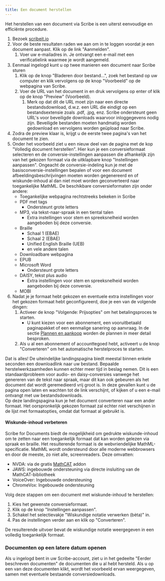 ```yaml
---
title: Een document herstellen
---
```



Het herstellen van een document via Scribe is een uiterst eenvoudige en efficiënte procedure.
1. Bezoek [scribeit.io](https://scribeit.io)
1. Voor de beste resultaten raden we aan om in te loggen voordat je een document aanpast. Klik op de link "Aanmelden".
    1. Voer uw e-mailadres in. Je ontvangt een e-mail met een verificatielink waarmee je wordt aangemeld.
1. Eenmaal ingelogd kunt u op twee manieren een document naar Scribe sturen
    1. Klik op de knop "Bladeren door bestand...", zoek het bestand op uw computer en klik vervolgens op de knop "Voorbeeld" op de webpagina van Scribe.
    1. Voer de URL van het document in en druk vervolgens op enter of klik op de knop "Preview" (Voorbeeld).
        1. Merk op dat dit de URL moet zijn naar een directe bestandsdownload, d.w.z. een URL die eindigt op een bestandsextensie zoals .pdf, .jpg, enz. Scribe ondersteunt geen URL's voor beveiligde downloads waarvoor inloggegevens nodig zijn. Beveiligde bestanden moeten handmatig worden gedownload en vervolgens worden geüpload naar Scribe.
1. Zodra de preview klaar is, krijgt u de eerste twee pagina's van het document te zien.
1. Onder het voorbeeld ziet u een nieuw deel van de pagina met de kop "Volledig document herstellen". Hier kun je een conversieformaat selecteren en de conversie-instellingen aanpassen die afhankelijk zijn van het gekozen formaat via de uitklapbare knop "Instellingen aanpassen". Ongeacht de conversie-indeling kun je met de basisconversie-instellingen bepalen of voor een document afbeeldingsbeschrijvingen moeten worden gegenereerd en of wiskunde-inhoud al dan niet moet worden geconverteerd naar toegankelijke MathML. De beschikbare conversieformaten zijn onder andere:
    * Toegankelijke webpagina rechtstreeks bekeken in Scribe
    * PDF met tags
        * Ondersteunt grote letters
    * MP3, via tekst-naar-spraak in een tiental talen
        * Extra instellingen voor stem en spreeksnelheid worden aangeboden bij deze conversie.
    * Braille
        * Schaal 1 (EBAE)
        * Schaal 2 (EBAE)
        * Unified English Braille (UEB)
        * en vele andere talen
    * Downloadbare webpagina
    * EPUB
    * Microsoft Word
        * Ondersteunt grote letters
    * DAISY, tekst plus audio
        * Extra instellingen voor stem en spreeksnelheid worden aangeboden bij deze conversie.
    * MOBI
1. Nadat je je formaat hebt gekozen en eventuele extra instellingen voor het gekozen formaat hebt geconfigureerd, doe je een van de volgende dingen:
    1. Activeer de knop "Volgende: Prijsopties" om het betalingsproces te starten.
        * U kunt kiezen voor een abonnement, een vooruitbetaald paginapakket of een eenmalige sanering op aanvraag. In de sectie [Plannen en aankoop](../plannen) worden de plannen in meer detail besproken.
    1. Als u al een abonnement of accounttegoed hebt, activeert u de knop "Converteren" om het automatische herstelproces te starten. 

Dat is alles! De uiteindelijke landingspagina biedt meestal binnen enkele seconden een downloadlink naar uw bestand. Bepaalde herstelwerkzaamheden kunnen echter meer tijd in beslag nemen. Dit is een standaardprobleem voor audio- en daisy-conversies vanwege het genereren van de tekst naar spraak, maar dit kan ook gebeuren als het document dat wordt geremedieerd vrij groot is. In deze gevallen kunt u de pagina open laten en wachten tot de link verschijnt, of kijken of u een e-mail ontvangt met uw bestandsdownloads.  
Op deze landingspagina kun je het document converteren naar een ander formaat. Het oorspronkelijk gekozen formaat zal echter niet verschijnen in de lijst met formaatopties, omdat dat formaat al gebruikt is.

#### Wiskunde-inhoud verbeteren

Scribe for Documents biedt de mogelijkheid om gedrukte wiskunde-inhoud om te zetten naar een toegankelijk formaat dat kan worden gelezen via spraak en braille. Het resulterende formaat is de webvriendelijke MathML-specificatie. MathML wordt ondersteund door alle moderne webbrowsers en door de meeste, zo niet alle, screenreaders. Deze omvatten:
* NVDA: via de gratis [MathCAT](https://addons.nvda-project.org/addons/MathCAT.en.html) addon
* JAWS: ingebouwde ondersteuning via directe insluiting van de MathCAT-bibliotheek
* VoiceOver: Ingebouwde ondersteuning
* ChromeVox: Ingebouwde ondersteuning

Volg deze stappen om een document met wiskunde-inhoud te herstellen:
1. Kies het gewenste conversieformaat.
1. Klik op de knop "Instellingen aanpassen".
1. Schakel het selectievakje "Wiskundige notatie verwerken (bèta)" in.
1. Pas de instellingen verder aan en klik op "Converteren".

De resulterende uitvoer bevat de wiskundige notatie weergegeven in een volledig toegankelijk formaat.

### Documenten op een latere datum openen

Als u ingelogd bent in uw Scribe-account, ziet u in het gedeelte "Eerder beschreven documenten" de documenten die u al hebt hersteld. Als u op een van deze documenten klikt, wordt het voorbeeld ervan weergegeven, samen met eventuele bestaande conversiedownloads.